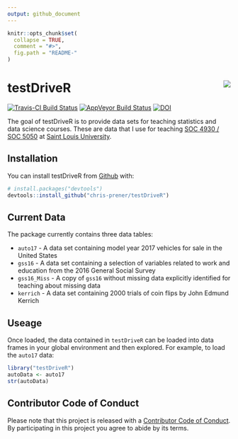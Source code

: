```yaml
---
output: github_document
---
```


<!-- README.md is generated from README.Rmd. Please edit that file -->

```r
knitr::opts_chunk$set(
  collapse = TRUE,
  comment = "#>",
  fig.path = "README-"
)
```

# testDriveR <img src="man/figures/logo.png" align="right" />

[![Travis-CI Build Status](https://travis-ci.org/chris-prener/testDriveR.svg?branch=master)](https://travis-ci.org/chris-prener/testDriveR)
[![AppVeyor Build Status](https://ci.appveyor.com/api/projects/status/github/chris-prener/testDriveR?branch=master&svg=true)](https://ci.appveyor.com/project/chris-prener/testDriveR)
[![DOI](https://zenodo.org/badge/95270521.svg)](https://zenodo.org/badge/latestdoi/95270521)

The goal of testDriveR is to provide data sets for teaching statistics and data science courses. These are data that I use for teaching [SOC 4930 / SOC 5050](https://slu-soc5050.github.io) at [Saint Louis University](https://slu.edu).

## Installation

You can install testDriveR from [Github](https://github.com/chris-prener/testDriveR) with:

```r
# install.packages("devtools")
devtools::install_github("chris-prener/testDriveR")
```

## Current Data
The package currently contains three data tables:

* `auto17` - A data set containing model year 2017 vehicles for sale in the United States
* `gss16` - A data set containing a selection of variables related to work and education from the 2016 General Social Survey
* `gss16_Miss` - A copy of `gss16` without missing data explicitly identified for teaching about missing data
* `kerrich` - A data set containing 2000 trials of coin flips by John Edmund Kerrich

## Useage
Once loaded, the data contained in `testDriveR` can be loaded into data frames in your global environment and then explored. For example, to load the `auto17` data:

```r
library("testDriveR")
autoData <- auto17
str(autoData)
```

## Contributor Code of Conduct
Please note that this project is released with a [Contributor Code of Conduct](CONDUCT.md). By participating in this project you agree to abide by its terms.
